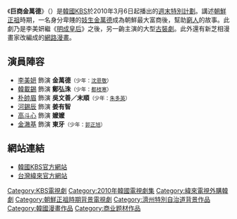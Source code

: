 {{Infobox Television
| show_name         = 巨商金萬德
| original_name      = {{lang|ko|거상 김만덕}}
| image                = [[File:Merchant_Kim_Man_Deok.jpg|250px]]
| caption              = 
| genre                = 
| format               = 
| creator              = 
| developer            = 
| writer               = [[金鎮淑|金鎮淑]]、[[姜多英|姜多英]]
| director             = [[姜秉澤|姜秉澤]]、[[金成允|金成允]]
| creative_director    = 
| presenter            = 
| starring             = [[李美妍|李美妍]]、[[韓載錫|韓載錫]]、[[朴帥眉|朴帥眉]]
| slogan               =  
| judges               = 
| voices               = 
| narrated             = 
| theme_song           = 
| opentheme            =  
| endtheme             = 
| composer             = 
| country              = {{KOR}}
| language             = [[韓語|韓語]]
| num_seasons          = 
| num_episodes         = 30集 
| list_episodes        = 
| executive_producer   = 
| producer             = 
| supervising_producer = 
| editor               = 
| location             = 
| cinematography       = 
| camera               = 
| runtime              = 約55分鐘 (結局篇約60分鐘)
| company              = 
| distributor          = 
| channel              = [[韓國放送公社|KBS]]
| picture_format       = 
| audio_format         = 
| first_run            = {{KOR}}
| first_aired          = {{start date|2010|3|6}}
| last_aired           = {{end date|2010|6|13}}
| preceded_by          = [[名家_(電視劇)|名家]]
| followed_by          = [[戰友_(電視劇)|戰友]]
| status               = 
| related              = 
| website              = http://www.kbs.co.kr/drama/manduk/teaser01.html
| 中國大陸名稱 = 
| 台灣名稱   = 巨商金萬德
| 港澳名稱   = 
}}

《'''巨商金萬德'''》（{{韓|諺='''거상 김만덕'''|漢=巨商 金萬德}}）是[[大韓民國|韓國]][[韓國放送公社|KBS]]於2010年3月6日起播出的[[KBS週末特別計劃連續劇|週末特別計劃]]。講述[[朝鮮正祖|朝鮮正祖]]時期，一名身分卑賤的[[妓生|妓生]][[金萬德|金萬德]]成為朝鮮最大富商後，幫助[[窮人|窮人]]的故事。此劇乃是李美妍繼《[[明成皇后_(電視劇)|明成皇后]]》之後，另一齣主演的大型[[古裝劇|古裝劇]]。此外還有新芝相漫畫家改編成的[[網路漫畫|網路漫畫]]。

== 演員陣容 ==
*[[李美妍|李美妍]] 飾演 '''金萬德'''<small>（少年：[[沈恩敬|沈恩敬]]）</small>
*[[韓載錫|韓載錫]] 飾演 '''鄭弘洙'''<small>（少年：[[都枝寒|都枝寒]]）</small>
*[[朴帥眉|朴帥眉]] 飾演 '''吳文善／末順'''<small>（少年：[[朱多英|朱多英]]）</small>
*[[河錫辰|河錫辰]] 飾演 '''姜有智'''
*[[高斗心|高斗心]] 飾演 '''嬤嬤'''
*[[金澈基|金澈基]] 飾演 '''東牙'''<small>（少年：[[郭正旭|郭正旭]]）</small>

== 網站連結 ==
*[http://www.kbs.co.kr/drama/manduk/teaser01.html 韓國KBS官方網站] {{Wayback|url=http://www.kbs.co.kr/drama/manduk/teaser01.html |date=20100225125940 }} {{ko icon}}
*[http://drama.videoland.com.tw/channel/Tgm/Tgm_index.html 台灣緯來官方網站] {{Wayback|url=http://drama.videoland.com.tw/channel/Tgm/Tgm_index.html |date=20130117073533 }} {{zh-tw}}

{{電視節目的變遷
|電視台= {{KOR}} [[韓國放送公社|KBS]] 1TV
|播放檔次=[[KBS週末特別計劃連續劇|週末特別計劃]]
|節目名稱=巨商金萬德<br />(2010年3月6日 - 2010年6月13日)
|上一節目=[[名家_(電視劇)|名家]]<br />(2010年1月2日 - 2010年2月21日)
|下一節目=[[戰友_(電視劇)|戰友]]<br />(2010年6月19日 - 2010年8月22日)
}}
{{電視節目的變遷
|電視台= {{flagicon|Taiwan}} 台灣 [[緯來戲劇台|緯來戲劇台]]
|播放檔次= 星期一至五22:00-23:00
|節目名稱= 巨商金萬德<br />（2010年8月9日-2010年10月1日）
|上一節目= [[拜託小姐|拜託小姐]]<br />（2010年7月5日-2010年8月6日）
|下一節目= [[你笑了|意外的人生]]<br />（2010年10月4日-2010年12月24日）
}}
{{電視節目的變遷
|電視台= {{KOR}} [[KBS_World|KBS World 24]]
|播放檔次= 星期二至五 05:00 - 06:05
|上一節目= [[黃真伊_(電視劇)|黃真伊]]<br />（2020年9月8日 - 2020年10月16日）
|節目名稱= 巨商金萬德<br />（2020年10月20日 - 2020年12月9日）
|下一節目= [[太陽的女子|太陽的女子]]<br />（2020年12月10日 - 2021年1月13日）
}}
{{南韓古裝/年代電視劇}}
{{DEFAULTSORT:Geosang Kim Man Deok}}
[[Category:KBS電視劇|Category:KBS電視劇]]
[[Category:2010年韓國電視劇集|Category:2010年韓國電視劇集]]
[[Category:緯來電視外購韓劇|Category:緯來電視外購韓劇]]
[[Category:朝鮮正祖時期背景電視劇|Category:朝鮮正祖時期背景電視劇]]
[[Category:濟州特別自治道背景作品|Category:濟州特別自治道背景作品]]
[[Category:韓國漫畫作品|Category:韓國漫畫作品]]
[[Category:商业题材作品|Category:商业题材作品]]